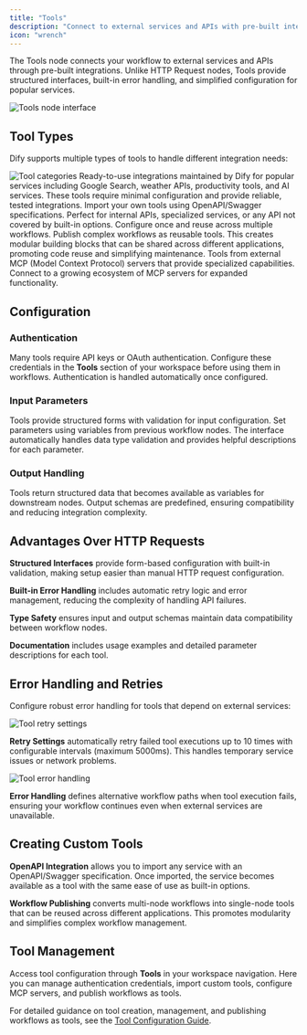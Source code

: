 ```yaml
---
title: "Tools"
description: "Connect to external services and APIs with pre-built integrations"
icon: "wrench"
---
```


The Tools node connects your workflow to external services and APIs through pre-built integrations. Unlike HTTP Request nodes, Tools provide structured interfaces, built-in error handling, and simplified configuration for popular services.

<Frame caption="Tools node configuration interface">
  <img src="https://assets-docs.dify.ai/dify-enterprise-mintlify/en/guides/workflow/node/0f0255764a3f459f0b3c708db1cb32c9.png" alt="Tools node interface" />
</Frame>

## Tool Types

Dify supports multiple types of tools to handle different integration needs:

<Frame caption="Available tool categories and options">
  <img src="https://assets-docs.dify.ai/2025/04/f37cce4ccbb7456154cfa9eacda6b322.png" alt="Tool categories" />
</Frame>

<Tabs>
  <Tab title="Built-in Tools">
    Ready-to-use integrations maintained by Dify for popular services including Google Search, weather APIs, productivity tools, and AI services. These tools require minimal configuration and provide reliable, tested integrations.
  </Tab>
  
  <Tab title="Custom Tools">
    Import your own tools using OpenAPI/Swagger specifications. Perfect for internal APIs, specialized services, or any API not covered by built-in options. Configure once and reuse across multiple workflows.
  </Tab>
  
  <Tab title="Workflow Tools">
    Publish complex workflows as reusable tools. This creates modular building blocks that can be shared across different applications, promoting code reuse and simplifying maintenance.
  </Tab>
  
  <Tab title="MCP Tools">
    Tools from external MCP (Model Context Protocol) servers that provide specialized capabilities. Connect to a growing ecosystem of MCP servers for expanded functionality.
  </Tab>
</Tabs>

## Configuration

### Authentication

Many tools require API keys or OAuth authentication. Configure these credentials in the **Tools** section of your workspace before using them in workflows. Authentication is handled automatically once configured.

### Input Parameters

Tools provide structured forms with validation for input configuration. Set parameters using variables from previous workflow nodes. The interface automatically handles data type validation and provides helpful descriptions for each parameter.

### Output Handling

Tools return structured data that becomes available as variables for downstream nodes. Output schemas are predefined, ensuring compatibility and reducing integration complexity.

## Advantages Over HTTP Requests

**Structured Interfaces** provide form-based configuration with built-in validation, making setup easier than manual HTTP request configuration.

**Built-in Error Handling** includes automatic retry logic and error management, reducing the complexity of handling API failures.

**Type Safety** ensures input and output schemas maintain data compatibility between workflow nodes.

**Documentation** includes usage examples and detailed parameter descriptions for each tool.

## Error Handling and Retries

Configure robust error handling for tools that depend on external services:

<Frame caption="Tool retry configuration">
  <img src="https://assets-docs.dify.ai/2024/12/34867b2d910d74d2671cd40287200480.png" alt="Tool retry settings" />
</Frame>

**Retry Settings** automatically retry failed tool executions up to 10 times with configurable intervals (maximum 5000ms). This handles temporary service issues or network problems.

<Frame caption="Tool error handling options">
  <img src="https://assets-docs.dify.ai/2024/12/39dc3b5881d9a5fe35b877971f70d3a6.png" alt="Tool error handling" />
</Frame>

**Error Handling** defines alternative workflow paths when tool execution fails, ensuring your workflow continues even when external services are unavailable.

## Creating Custom Tools

**OpenAPI Integration** allows you to import any service with an OpenAPI/Swagger specification. Once imported, the service becomes available as a tool with the same ease of use as built-in options.

**Workflow Publishing** converts multi-node workflows into single-node tools that can be reused across different applications. This promotes modularity and simplifies complex workflow management.

## Tool Management

Access tool configuration through **Tools** in your workspace navigation. Here you can manage authentication credentials, import custom tools, configure MCP servers, and publish workflows as tools.

For detailed guidance on tool creation, management, and publishing workflows as tools, see the [Tool Configuration Guide](/en/guides/tools).
